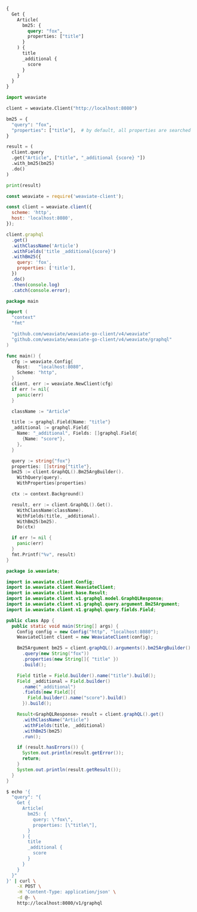 
<Tabs groupId="languages">
<TabItem value="graphql" label="GraphQL">

```graphql
{
  Get {
    Article(
      bm25: {
        query: "fox",
        properties: ["title"]
      }
    ) {
      title
      _additional {
        score
      }
    }
  }
}
```

</TabItem>
<TabItem value="py" label="Python">

```python
import weaviate

client = weaviate.Client("http://localhost:8080")

bm25 = {
  "query": "fox",
  "properties": ["title"],  # by default, all properties are searched
}

result = (
  client.query
  .get("Article", ["title", "_additional {score} "])
  .with_bm25(bm25)
  .do()
)

print(result)
```

</TabItem>
<TabItem value="js" label="JavaScript">

```js
const weaviate = require('weaviate-client');

const client = weaviate.client({
  scheme: 'http',
  host: 'localhost:8080',
});

client.graphql
  .get()
  .withClassName('Article')
  .withFields('title _additional{score}')
  .withBm25({
    query: 'fox',
    properties: ['title'],
  })
  .do()
  .then(console.log)
  .catch(console.error);

```

</TabItem>
<TabItem value="go" label="Go">

```go
package main

import (
  "context"
  "fmt"

  "github.com/weaviate/weaviate-go-client/v4/weaviate"
  "github.com/weaviate/weaviate-go-client/v4/weaviate/graphql"
)

func main() {
  cfg := weaviate.Config{
    Host:   "localhost:8080",
    Scheme: "http",
  }
  client, err := weaviate.NewClient(cfg)
  if err != nil{
    panic(err)
  }

  className := "Article"

  title := graphql.Field{Name: "title"}
  _additional := graphql.Field{
    Name: "_additional", Fields: []graphql.Field{
      {Name: "score"},
    },
  }

  query := string{"fox"}
  properties: []string{"title"},
  bm25 := client.GraphQL().Bm25ArgBuilder().
    WithQuery(query).
    WithProperties(properties)

  ctx := context.Background()

  result, err := client.GraphQL().Get().
    WithClassName(className).
    WithFields(title, _additional).
    WithBm25(bm25).
    Do(ctx)

  if err != nil {
    panic(err)
  }
  fmt.Printf("%v", result)
}
```

</TabItem>
<TabItem value="java" label="Java">

```java
package io.weaviate;

import io.weaviate.client.Config;
import io.weaviate.client.WeaviateClient;
import io.weaviate.client.base.Result;
import io.weaviate.client.v1.graphql.model.GraphQLResponse;
import io.weaviate.client.v1.graphql.query.argument.Bm25Argument;
import io.weaviate.client.v1.graphql.query.fields.Field;

public class App {
  public static void main(String[] args) {
    Config config = new Config("http", "localhost:8080");
    WeaviateClient client = new WeaviateClient(config);

    Bm25Argument bm25 = client.graphQL().arguments().bm25ArgBuilder()
      .query(new String("fox"))
      .properties(new String[]{ "title" })
      .build();

    Field title = Field.builder().name("title").build();
    Field _additional = Field.builder()
      .name("_additional")
      .fields(new Field[]{
        Field.builder().name("score").build()
      }).build();

    Result<GraphQLResponse> result = client.graphQL().get()
      .withClassName("Article")
      .withFields(title, _additional)
      .withBm25(bm25)
      .run();

    if (result.hasErrors()) {
      System.out.println(result.getError());
      return;
    }
    System.out.println(result.getResult());
  }
}
```

</TabItem>
<TabItem value="curl" label="Curl">

```bash
$ echo '{
  "query": "{
    Get {
      Article(
        bm25: {
          query: \"fox\",
          properties: [\"title\"],
        }
      ) {
        title
        _additional {
          score
        }
      }
    }
  }"
}' | curl \
    -X POST \
    -H 'Content-Type: application/json' \
    -d @- \
    http://localhost:8080/v1/graphql
```

</TabItem>
</Tabs>
